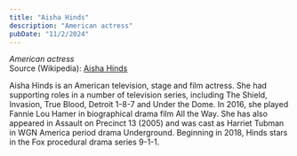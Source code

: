 ```yaml
---
title: "Aisha Hinds"
description: "American actress"
pubDate: "11/2/2024"
---
```


*American actress*  
Source (Wikipedia): [Aisha Hinds][1]

Aisha Hinds is an American television, stage and film actress. She had supporting roles in a number of television series, including The Shield, Invasion, True Blood, Detroit 1-8-7 and Under the Dome. In 2016, she played Fannie Lou Hamer in biographical drama film All the Way. She has also appeared in Assault on Precinct 13 (2005) and was cast as Harriet Tubman in WGN America period drama Underground. Beginning in 2018, Hinds stars in the Fox procedural drama series 9-1-1.

[1]: https://en.wikipedia.org/wiki/Aisha_Hinds
